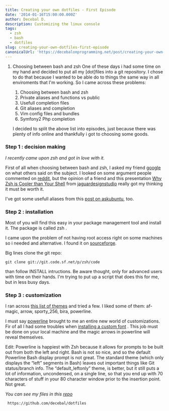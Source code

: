 ```yaml
---
title: Creating your own dotfiles - First Episode
date: '2014-01-16T15:00:00.000Z'
author: Decebal D.
description: Customizing the linux console
tags:
  - zsh
  - bash
  - dotfiles
slug: creating-your-own-dotfiles-first-episode
canonicalUrl: 'https://decebalonprogramming.net/post/creating-your-own-dotfiles-first-episode'
---
```



1. Choosing between bash and zsh
    One of these days i had some time on my hand and decided to put all my [dot]files into a git repository. I chose to do that because I wanted to be able do to things the same way in all enviroments that I'm working. So I came across these problems:
    
    1. Choosing between bash and zsh
    2. Private aliases and functions vs public
    3. Usefull completion files
    4. Git aliases and completion
    5. Vim config files and bundles
    6. Symfony2 Php completion
        
    I decided to split the above list into episodes, just because there was plenty of info online and thankfully i got to choosing some goods.

### Step 1 : decision making

*I recently came upon zsh and got in love with it.*

First of all when choosing between bash and zsh, I asked my friend [google](http://google.com/) on what others said on the subject. I looked on some argument people commented on [reddit](http://www.reddit.com/r/linux/comments/1csl7c/bash_vs_zsh/), but the opinion of a friend and this presentation [Why Zsh is Cooler than Your Shell](https://www.slideshare.net/jaguardesignstudio/why-zsh-is-cooler-than-your-shell-16194692) from [jaguardesignstudio](http://www.slideshare.net/jaguardesignstudio) really got my thinking it must be worth it.

I've got some usefull aliases from this [post on askubuntu](http://askubuntu.com/questions/1577/moving-from-bash-to-zsh), too.

### Step 2 : installation

Most of you will find this easy in your package management tool and install it. The package is called zsh . 

I came upon the problem of not having root access right on some machines so i needed and alternative. I found it on [sourceforge](http://zsh.sourceforge.net/). 

Big lines clone the git repo:

    git clone git://git.code.sf.net/p/zsh/code

than follow INSTALL intructions. Be aware thought, only for advanced users with time on their hands. I'm trying to put up a script that does this for me, but in less busy days.

### Step 3 : customization

I ran across [this list of themes](https://github.com/robbyrussell/oh-my-zsh/wiki/themes) and tried a few. I liked some of them: af-magic, arrow, sporty_256, bira, powerline.

I must say [powerline](https://github.com/steadystatic/dotfiles/tree/master/oh-my-zsh-powerline-theme) brought to me an entire new world of customizations. Fir of all I had some troubles when [installing a custom font](https://github.com/Lokaltog/powerline-fonts) . This job must be done on your local machine and the magic arrows in powerline will reveal themselves.

Edit: Powerline is happiest with Zsh because it allows for prompts to be built out from both the left and right. Bash is not so nice, and so the default Powerline Bash display prompt is not great. The standard theme (which only displays the “left” segments in Bash) leaves out important things like Git status/branch info. The “default_leftonly” theme, is better, but it still puts a lot of information, uncondensed, on a single line, so that you end up with 70 characters of stuff in your 80 character window prior to the insertion point. Not great.

*You can see my files in this [repo](https://github.com/decebal/dotfiles)*

     https://github.com/decebal/dotfiles

